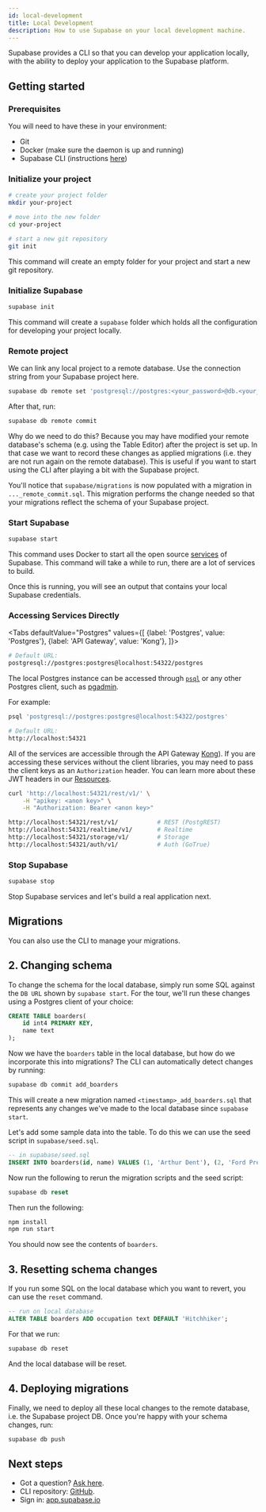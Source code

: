 ```yaml
---
id: local-development
title: Local Development
description: How to use Supabase on your local development machine.
---
```



Supabase provides a CLI so that you can develop your application locally, with the ability to deploy your application to the Supabase platform.

## Getting started

### Prerequisites

You will need to have these in your environment:

- Git
- Docker (make sure the daemon is up and running)
- Supabase CLI (instructions [here](https://github.com/supabase/cli))

### Initialize your project 

```bash
# create your project folder
mkdir your-project

# move into the new folder
cd your-project

# start a new git repository
git init
```

This command will create an empty folder for your project and start a new git repository.

### Initialize Supabase

```bash
supabase init
```

This command will create a `supabase` folder which holds all the configuration for developing your project locally.

### Remote project 

We can link any local project to a remote database. Use the connection string from your Supabase project here.

```bash
supabase db remote set 'postgresql://postgres:<your_password>@db.<your_project_ref>.supabase.co:5432/postgres'
```

After that, run:

```bash
supabase db remote commit
```
Why do we need to do this? Because you may have modified your remote database's schema (e.g. using the Table Editor) after the project is set up. 
In that case we want to record these changes as applied migrations (i.e. they are not run again on the remote database). 
This is useful if you want to start using the CLI after playing a bit with the Supabase project.

You'll notice that `supabase/migrations` is now populated with a migration in `..._remote_commit.sql`. 
This migration performs the change needed so that your migrations reflect the schema of your Supabase project.

### Start Supabase

```bash
supabase start
```

This command uses Docker to start all the open source [services](/docs/#how-it-works) of Supabase. This command will take a while to run, there are a lot of services to build.

Once this is running, you will see an output that contains your local Supabase credentials.

### Accessing Services Directly

<Tabs
defaultValue="Postgres"
values={[
  {label: 'Postgres', value: 'Postgres'},
  {label: 'API Gateway', value: 'Kong'},
]}>
<TabItem value="Postgres">

```sh
# Default URL:
postgresql://postgres:postgres@localhost:54322/postgres
```

The local Postgres instance can be accessed through [`psql`](https://www.postgresql.org/docs/current/app-psql.html)
or any other Postgres client, such as [pgadmin](https://www.pgadmin.org/).

For example:

```bash
psql 'postgresql://postgres:postgres@localhost:54322/postgres'
```

</TabItem>
<TabItem value="Kong">

```sh
# Default URL:
http://localhost:54321
```

All of the services are accessible through the API Gateway [Kong](https://github.com/Kong/kong)).
If you are accessing these services without the client libraries, you may need to pass the client keys as an `Authorization` header.
You can learn more about these JWT headers in our [Resources](/docs/learn/auth-deep-dive/auth-deep-dive-jwts).

```sh
curl 'http://localhost:54321/rest/v1/' \
    -H "apikey: <anon key>" \
    -H "Authorization: Bearer <anon key>"

http://localhost:54321/rest/v1/           # REST (PostgREST)
http://localhost:54321/realtime/v1/       # Realtime
http://localhost:54321/storage/v1/        # Storage
http://localhost:54321/auth/v1/           # Auth (GoTrue)
```

</TabItem>
</Tabs>

### Stop Supabase

```bash
supabase stop
```

Stop Supabase services and let's build a real application next.

## Migrations

You can also use the CLI to manage your migrations. 


## 2. Changing schema

To change the schema for the local database, simply run some SQL against the `DB URL` shown by `supabase start`. For the tour, we'll run these changes using a Postgres client of your choice:

```sql
CREATE TABLE boarders(
	id int4 PRIMARY KEY,
	name text
);
```

Now we have the `boarders` table in the local database, but how do we incorporate this into migrations? The CLI can automatically detect changes by running:

```sh
supabase db commit add_boarders
```

This will create a new migration named `<timestamp>_add_boarders.sql` that represents any changes we've made to the local database since `supabase start`.

Let's add some sample data into the table. To do this we can use the seed script in `supabase/seed.sql`. 

```sql
-- in supabase/seed.sql
INSERT INTO boarders(id, name) VALUES (1, 'Arthur Dent'), (2, 'Ford Prefect');
```

Now run the following to rerun the migration scripts and the seed script:

```sql
supabase db reset
```

Then run the following:

```sh
npm install
npm run start
```

You should now see the contents of `boarders`. 

## 3. Resetting schema changes

If you run some SQL on the local database which you want to revert, you can use the `reset` command.

```sql
-- run on local database
ALTER TABLE boarders ADD occupation text DEFAULT 'Hitchhiker';
```

For that we run:

```sh
supabase db reset
```

And the local database will be reset.

## 4. Deploying migrations

Finally, we need to deploy all these local changes to the remote database, i.e. the Supabase project DB. Once you're happy with your schema changes, run:

```sh
supabase db push
```

## Next steps

- Got a question? [Ask here](https://github.com/supabase/supabase/discussions).
- CLI repository: [GitHub](https://github.com/supabase/cli).
- Sign in: [app.supabase.io](https://app.supabase.io)
